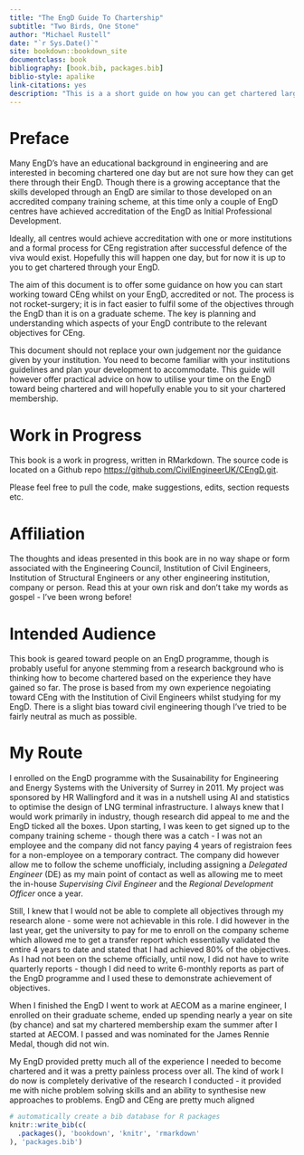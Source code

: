 ```yaml
--- 
title: "The EngD Guide To Chartership"
subtitle: "Two Birds, One Stone"
author: "Michael Rustell"
date: "`r Sys.Date()`"
site: bookdown::bookdown_site
documentclass: book
bibliography: [book.bib, packages.bib]
biblio-style: apalike
link-citations: yes
description: "This is a a short guide on how you can get chartered largely through the work you undertake during your Engineering Doctorate"
---
```


# Preface {-}

Many EngD’s have an educational background in engineering and are interested in becoming
chartered one day but are not sure how they can get there through their EngD. Though there
is a growing acceptance that the skills developed through an EngD are similar to those
developed on an accredited company training scheme, at this time only a couple of EngD
centres have achieved accreditation of the EngD as Initial Professional Development.

Ideally, all centres would achieve accreditation with one or more institutions and a formal
process for CEng registration after successful defence of the viva would exist. Hopefully this
will happen one day, but for now it is up to you to get chartered through your EngD.

The aim of this document is to offer some guidance on how you can start working toward
CEng whilst on your EngD, accredited or not. The process is not rocket-surgery; it is in fact
easier to fulfil some of the objectives through the EngD than it is on a graduate scheme. The
key is planning and understanding which aspects of your EngD contribute to the relevant
objectives for CEng.

This document should not replace your own judgement nor the guidance given by your
institution. You need to become familiar with your institutions guidelines and plan your
development to accommodate. This guide will however offer practical advice on how to utilise
your time on the EngD toward being chartered and will hopefully enable you to sit your chartered
membership.

# Work in Progress {-}

This book is a work in progress, written in RMarkdown. The source code is located on a Github repo 
[https://github.com/CivilEngineerUK/CEngD.git](https://github.com/CivilEngineerUK/CEngD.git).

Please feel free to pull the code, make suggestions, edits, section requests etc.


# Affiliation {-}

The thoughts and ideas presented in this book are in no way shape or form associated with the
Engineering Council, Institution of Civil Engineers, Institution of Structural Engineers or
any other engineering institution, company or person. Read this at your own risk and don't 
take my words as gospel - I've been wrong before!

# Intended Audience {-}

This book is geared toward people on an EngD programme, though is probably useful for anyone
stemming from a research background who is thinking how to become chartered based on the 
experience they have gained so far. The prose is based from my own experience
negoiating toward CEng with the Institution of Civil Engineers whilst studying for my EngD. 
There is a slight bias toward civil engineering though I've tried to be fairly neutral as
much as possible.

# My Route {-}

I enrolled on the EngD programme with the Susainability for Engineering and Energy Systems with the
University of Surrey in 2011. My project was sponsored
by HR Wallingford and it was in a nutshell using AI and statistics to optimise the design of
LNG terminal infrastructure. I always knew that I would work primarily in industry, though research
did appeal to me and the EngD ticked all the boxes. Upon starting, I was keen to get signed up to
the company training scheme - though there was a catch - I was not an employee and the company did
not fancy paying 4 years of registraion fees for a non-employee on a temporary contract. 
The company did however allow me to follow the scheme unofficialy, including assigning a 
*Delegated Engineer* (DE) as my main point of contact as well as allowing me to meet
the in-house *Supervising Civil Engineer* and the *Regional Development Officer* once a year. 

Still, I knew that I would not be able to complete all objectives through my research alone - some were not
achievable in this role. I did however in the last year, get the university to pay for me to enroll on the
company scheme which allowed me to get a transfer report which essentially validated the entire 4 years
to date and stated that I had achieved 80% of the objectives. As I had not been on the scheme officially,
until now, I did  not have to write quarterly reports - though I did need to write 6-monthly reports as part
of the EngD programme and I used these to demonstrate achievement of objectives.

When I finished the EngD I went to 
work at AECOM as a marine engineer, I enrolled on their graduate scheme, ended up spending nearly a year
on site (by chance) and sat my chartered membership exam the summer after I started at AECOM. I passed
and was nominated for the James Rennie Medal, though did not win.

My EngD provided pretty much all of the experience I needed to become chartered and it was a pretty painless
process over all. The kind of work I do now is completely derivative of the research I conducted - it
provided me with niche problem solving skills and an ability to synthesise new approaches to problems.
EngD and CEng are pretty much aligned

```r
# automatically create a bib database for R packages
knitr::write_bib(c(
  .packages(), 'bookdown', 'knitr', 'rmarkdown'
), 'packages.bib')
```
